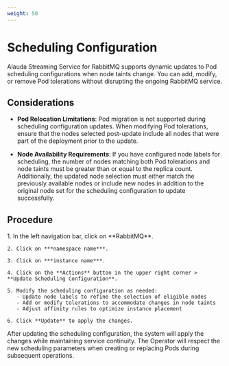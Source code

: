 ```yaml
---
weight: 50
---
```


# Scheduling Configuration

Alauda Streaming Service for RabbitMQ supports dynamic updates to Pod scheduling configurations when node taints change. You can add, modify, or remove Pod tolerations without disrupting the ongoing RabbitMQ service.

## Considerations

- **Pod Relocation Limitations**: Pod migration is not supported during scheduling configuration updates. When modifying Pod tolerations, ensure that the nodes selected post-update include all nodes that were part of the deployment prior to the update.

- **Node Availability Requirements**: If you have configured node labels for scheduling, the number of nodes matching both Pod tolerations and node taints must be greater than or equal to the replica count. Additionally, the updated node selection must either match the previously available nodes or include new nodes in addition to the original node set for the scheduling configuration to update successfully.

## Procedure

<Tabs>
  <Tab label="Web Console">
    1. In the left navigation bar, click on **RabbitMQ**.

    2. Click on ***namespace name***.

    3. Click on ***instance name***.

    4. Click on the **Actions** button in the upper right corner > **Update Scheduling Configuration**.

    5. Modify the scheduling configuration as needed:
       - Update node labels to refine the selection of eligible nodes
       - Add or modify tolerations to accommodate changes in node taints
       - Adjust affinity rules to optimize instance placement

    6. Click **Update** to apply the changes.
  </Tab>
</Tabs>

After updating the scheduling configuration, the system will apply the changes while maintaining service continuity. The Operator will respect the new scheduling parameters when creating or replacing Pods during subsequent operations.
